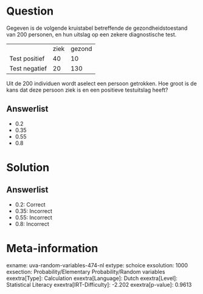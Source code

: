 Question
========

Gegeven is de volgende kruistabel betreffende de gezondheidstoestand van
200 personen, en hun uitslag op een zekere diagnostische test.

  --------------- ------ --------
                  ziek   gezond
  Test positief   40     10
  Test negatief   20     130
  --------------- ------ --------

Uit de 200 individuen wordt aselect een persoon getrokken. Hoe groot is
de kans dat deze persoon ziek is en een positieve testuitslag heeft?

Answerlist
----------

* 0.2
* 0.35
* 0.55
* 0.8

Solution
========

Answerlist
----------

* 0.2: Correct
* 0.35: Incorrect
* 0.55: Incorrect
* 0.8: Incorrect

Meta-information
================
exname: uva-random-variables-474-nl
extype: schoice
exsolution: 1000
exsection: Probability/Elementary Probability/Random variables
exextra[Type]: Calculation
exextra[Language]: Dutch
exextra[Level]: Statistical Literacy
exextra[IRT-Difficulty]: -2.202
exextra[p-value]: 0.9613
